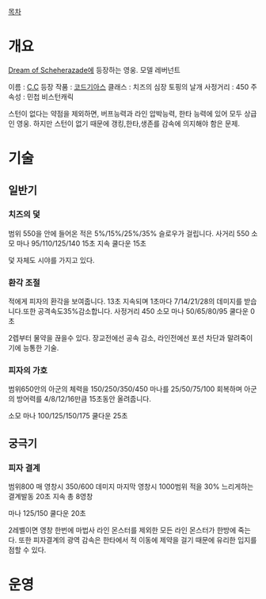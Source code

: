 [[목차]]
= 개요 =

[[Dream of Scheherazade]]에 등장하는 영웅. 모델 레버넌트

이름 : [[C.C]]
등장 작품 : [[코드기아스]]
클래스 : 치즈의 심장 토핑의 날개
사정거리 : 450
주 속성 : 민첩
비스턴캐릭 

스턴이 없다는 약점을 제외하면, 버프능력과 라인 압박능력, 한타 능력에 있어 모두 상급인 영웅. 하지만 스턴이 없기 때문에 갱킹,한타,생존를 감속에 의지해야 함은 문제. 

= 기술 =

== 일반기 ==

=== 치즈의 덫 ===
범위 550을 안에 들어온 적은 5%/15%/25%/35%  슬로우가 걸립니다.
사거리 550 소모 마나 95/110/125/140  15초 지속  쿨다운 15초

덫 자체도 시야를 가지고 있다.

=== 환각 조절 ===
적에게 피자의 환각을 보여줍니다.
13초 지속되며 1초마다 7/14/21/28의 데미지를 받습니다.또한 공격속도35%감소합니다.
사정거리 450 소모 마나 50/65/80/95 쿨다운 0초

2렙부터 물약을 끊을수 있다. 장교전에선 공속 감소, 라인전에선 포션 차단과 말려죽이기에 능통한 기술.

=== 피자의 가호 ===
범위650안의 아군의 체력을 150/250/350/450  마나를 25/50/75/100  회복하며 아군의 방어력를 4/8/12/16만큼 15초동안 올려줍니다.

소모 마나 100/125/150/175   쿨다운 25초


== 궁극기 ==

=== 피자 결계 ===
범위800  매 영창시 350/600 데미지   마지막 영창시 1000범위 적을 30% 느리게하는 결계발동 20초 지속 총 8영창

마나 125/150   쿨다운 20초

2레벨이면 영창 한번에 마법사 라인 몬스터를 제외한 모든 라인 몬스터가 한방에 죽는다. 또한 피자결계의 광역 감속은 한타에서 적 이동에 제약을 걸기 때문에 유리한 입지를 점할 수 있다.

= 운영 =
